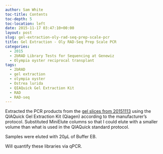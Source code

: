 ```yaml
---
author: Sam White
toc-title: Contents
toc-depth: 5
toc-location: left
date: 2015-11-17 03:47:10+00:00
layout: post
slug: gel-extraction-oly-rad-seq-prep-scale-pcr
title: Gel Extraction - Oly RAD-Seq Prep Scale PCR
categories:
  - 2015
  - 2bRAD Library Tests for Sequencing at Genewiz
  - Olympia oyster reciprocal transplant
tags:
  - 2bRAD
  - gel extraction
  - olympia oyster
  - Ostrea lurida
  - QIAQuick Gel Extraction Kit
  - RAD
  - RAD-seq
---
```


Extracted the PCR products from the [gel slices from 20151113](https://robertslab.github.io/sams-notebook/posts/2015/2015-11-14-pcr-oly-rad-seq-prep-scale-pcr-2/) using the QIAQuick Gel Extraction Kit (Qiagen) according to the manufacturer's protocol. Substituted MiniElute columns so that I could elute with a smaller volume than what is used in the QIAQuick standard protocol.

Samples were eluted with 20μL of Buffer EB.

Will quantify these libraries via qPCR.
